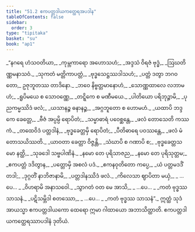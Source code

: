 ```yaml
---
title: "51.2 ဧကပတ္တဒါယကတ္ထေရအပဒါန"
tableOfContents: false
sidebar:
  order: 3
type: "tipitaka"
basket: "su"
book: "ap1"
---
```



<DynamicBreadcrumb />

<Division number="39" book="ap1">

<Paragraph number="6608" type="verses" book="ap1">
_“နဂရေ ဟံသဝတိယာ,_  
_ကုမ္ဘကာရော အဟောသဟံ;_  
_အဒ္ဒသံ ဝိရဇံ ဗုဒ္ဓံ,_  
_ဩဃတိဏ္ဏမနာသဝံ._  

</Paragraph>

</Division>
<Division number="40" book="ap1">

<Paragraph number="6609" type="verses" book="ap1">
_သုကတံ မတ္တိကာပတ္တံ,_  
_ဗုဒ္ဓသေဋ္ဌဿဒါသဟံ;_  
_ပတ္တံ ဒတွာ ဘဂဝတော,_  
ဥဇုဘူတဿ တာဒိနော._  

</Paragraph>

</Division>
<Division number="41" book="ap1">

<Paragraph number="6610" type="verses" book="ap1">
_ဘဝေ နိဗ္ဗတ္တမာနောဟံ,_  
_သောဏ္ဏထာလေ လဘာမဟံ;_  
_ရူပိမယေ စ သောဝဏ္ဏေ,_  
_တဋ္ဋိကေ စ မဏီမယေ._  

</Paragraph>

</Division>
<Division number="42" book="ap1">

<Paragraph number="6611" type="verses" book="ap1">
_ပါတိယော ပရိဘုဉ္ဇာမိ,_  
_ပုညကမ္မဿိဒံ ဖလံ;_  
_ယသာနဉ္စ ဓနာနဉ္စ,_  
_အဂ္ဂဘူတော စ ဟောမဟံ._  

</Paragraph>

</Division>
<Division number="43" book="ap1">

<Paragraph number="6612" type="verses" book="ap1">
_ယထာပိ ဘဒ္ဒကေ ခေတ္တေ,_  
_ဗီဇံ အပ္ပမ္ပိ ရောပိတံ;_  
_သမ္မာဓာရံ ပဝေစ္ဆန္တေ,_  
_ဖလံ တောသေတိ ကဿကံ._  

</Paragraph>

</Division>
<Division number="44" book="ap1">

<Paragraph number="6613" type="verses" book="ap1">
_တထေဝိဒံ ပတ္တဒါနံ,_  
_ဗုဒ္ဓခေတ္တမှိ ရောပိတံ;_  
_ပီတိဓာရေ ပဝဿန္တေ,_  
_ဖလံ မံ တောသယိဿတိ._  

</Paragraph>

</Division>
<Division number="45" book="ap1">

<Paragraph number="6614" type="verses" book="ap1">
_ယာဝတာ ခေတ္တာ ဝိဇ္ဇန္တိ,_  
_သံဃာပိ စ ဂဏာပိ စ;_  
_ဗုဒ္ဓခေတ္တသမော နတ္ထိ,_  
_သုခဒေါ သဗ္ဗပါဏိနံ._  

</Paragraph>

</Division>
<Division number="46" book="ap1">

<Paragraph number="6615" type="verses" book="ap1">
_နမော တေ ပုရိသာဇည,_  
_နမော တေ ပုရိသုတ္တမ;_  
_ဧကပတ္တံ ဒဒိတွာန,_  
_ပတ္တောမှိ အစလံ ပဒံ._  

</Paragraph>

</Division>
<Division number="47" book="ap1">

<Paragraph number="6616" type="verses" book="ap1">
_ဧကနဝုတိတော ကပ္ပေ,_  
_ယံ ပတ္တမဒဒိံ တဒါ;_  
_ဒုဂ္ဂတိံ နာဘိဇာနာမိ,_  
_ပတ္တဒါနဿိဒံ ဖလံ._  

</Paragraph>

</Division>
<Division number="48" book="ap1">

<Paragraph number="6617" type="verses" book="ap1">
_ကိလေသာ ဈာပိတာ မယှံ,_  
_ …ပေ… _  
_ဝိဟရာမိ အနာသဝေါ._  

</Paragraph>

</Division>
<Division number="49" book="ap1">

<Paragraph number="6618" type="verses" book="ap1">
_သွာဂတံ ဝတ မေ အာသိ,_  
_ …ပေ… _  
_ကတံ ဗုဒ္ဓဿ သာသနံ._  

</Paragraph>

</Division>
<Division number="50" book="ap1">

<Paragraph number="6619" type="verses" book="ap1">
_ပဋိသမ္ဘိဒါ စတဿော,_  
_ …ပေ… _  
_ကတံ ဗုဒ္ဓဿ သာသနံ”._  

</Paragraph>

<Paragraph number="6620" book="ap1">
ဣတ္ထံ သုဒံ အာယသ္မာ ဧကပတ္တဒါယကော ထေရော ဣမာ ဂါထာယော အဘာသိတ္ထာတိ.

</Paragraph>
</Division>

<Paragraph number="6621" type="center" book="ap1">
ဧကပတ္တဒါယကတ္ထေရဿာပဒါနံ ဒုတိယံ.
</Paragraph>